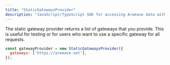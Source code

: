 ```yaml
---
title: "StaticGatewaysProvider"
description: "JavaScript/TypeScript SDK for accessing Arweave data with built-in verification and gateway routing"
---
```


The static gateway provider returns a list of gateways that you provide. This is useful for testing or for users who want to use a specific gateway for all requests.

```javascript
const gatewayProvider = new StaticGatewaysProvider({
  gateways: ['https://arweave.net'],
});
```